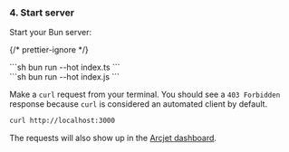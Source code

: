 
### 4. Start server

Start your Bun server:

{/* prettier-ignore */}
<SelectableContent client:idle syncKey="language" frameworkSwitcher>
<div slot="TS" slotIdx="1">
  ```sh
  bun run --hot index.ts
  ```
</div>
<div slot="JS" slotIdx="2">
  ```sh
  bun run --hot index.js
  ```
</div>
</SelectableContent>

Make a `curl` request from your terminal. You should see a `403 Forbidden`
response because `curl` is considered an automated client by default.

```sh
curl http://localhost:3000
```

The requests will also show up in the [Arcjet
dashboard](https://app.arcjet.com).
